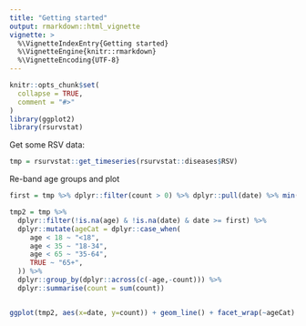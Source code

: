 ```yaml
---
title: "Getting started"
output: rmarkdown::html_vignette
vignette: >
  %\VignetteIndexEntry{Getting started}
  %\VignetteEngine{knitr::rmarkdown}
  %\VignetteEncoding{UTF-8}
---
```


```r
knitr::opts_chunk$set(
  collapse = TRUE,
  comment = "#>"
)
library(ggplot2)
library(rsurvstat)
```

Get some RSV data:

```r
tmp = rsurvstat::get_timeseries(rsurvstat::diseases$RSV)
```

Re-band age groups and plot

```r

first = tmp %>% dplyr::filter(count > 0) %>% dplyr::pull(date) %>% min() %>% as.Date("1970-01-01")

tmp2 = tmp %>% 
  dplyr::filter(!is.na(age) & !is.na(date) & date >= first) %>% 
  dplyr::mutate(ageCat = dplyr::case_when(
     age < 18 ~ "<18",
     age < 35 ~ "18-34",
     age < 65 ~ "35-64",
     TRUE ~ "65+",
  )) %>%
  dplyr::group_by(dplyr::across(c(-age,-count))) %>%
  dplyr::summarise(count = sum(count))


ggplot(tmp2, aes(x=date, y=count)) + geom_line() + facet_wrap(~ageCat)
  
```

